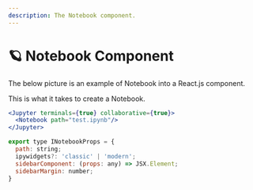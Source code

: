 ```yaml
---
description: The Notebook component.
---
```



# 🪐 Notebook Component

The below picture is an example of Notebook into a React.js component.

<ModalImage
  small="https://datalayer-jupyter-examples.s3.amazonaws.com/jupyter-react-notebook.png"
  large="https://datalayer-jupyter-examples.s3.amazonaws.com/jupyter-react-notebook.png"
  alt="Jupyter UI Notebook"
/>

This is what it takes to create a Notebook.

```jsx
<Jupyter terminals={true} collaborative={true}>
  <Notebook path="test.ipynb"/>
</Jupyter>
```

```jsx
export type INotebookProps = {
  path: string;
  ipywidgets?: 'classic' | 'modern';
  sidebarComponent: (props: any) => JSX.Element;
  sidebarMargin: number;
}
```
